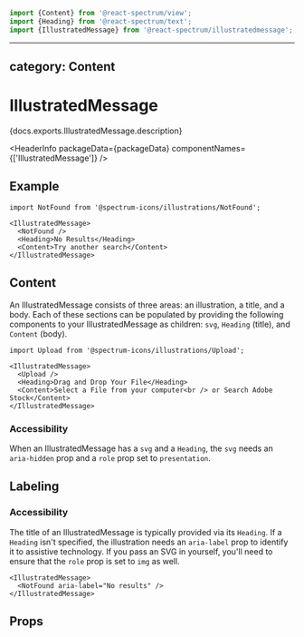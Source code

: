 <!-- Copyright 2020 Adobe. All rights reserved.
This file is licensed to you under the Apache License, Version 2.0 (the "License");
you may not use this file except in compliance with the License. You may obtain a copy
of the License at http://www.apache.org/licenses/LICENSE-2.0
Unless required by applicable law or agreed to in writing, software distributed under
the License is distributed on an "AS IS" BASIS, WITHOUT WARRANTIES OR REPRESENTATIONS
OF ANY KIND, either express or implied. See the License for the specific language
governing permissions and limitations under the License. -->



```jsx import
import {Content} from '@react-spectrum/view';
import {Heading} from '@react-spectrum/text';
import {IllustratedMessage} from '@react-spectrum/illustratedmessage';
```

---
category: Content
---

# IllustratedMessage

<p>{docs.exports.IllustratedMessage.description}</p>

<HeaderInfo
  packageData={packageData}
  componentNames={['IllustratedMessage']} />

## Example

```tsx example
import NotFound from '@spectrum-icons/illustrations/NotFound';

<IllustratedMessage>
  <NotFound />
  <Heading>No Results</Heading>
  <Content>Try another search</Content>
</IllustratedMessage>
```

## Content

An IllustratedMessage consists of three areas: an illustration, a title, and a body.
Each of these sections can be populated by providing the following components to your IllustratedMessage as children:
`svg`, `Heading` (title), and `Content` (body).

```tsx example
import Upload from '@spectrum-icons/illustrations/Upload';

<IllustratedMessage>
  <Upload />
  <Heading>Drag and Drop Your File</Heading>
  <Content>Select a File from your computer<br /> or Search Adobe Stock</Content>
</IllustratedMessage>
```

### Accessibility

When an IllustratedMessage has a `svg` and a `Heading`, the `svg` needs an `aria-hidden` prop and a `role` prop set to `presentation`.

## Labeling

### Accessibility

The title of an IllustratedMessage is typically provided via its `Heading`.
If a `Heading` isn't specified, the illustration needs an `aria-label` prop to identify it to assistive technology.
If you pass an SVG in yourself, you'll need to ensure that the `role` prop is set to `img` as well.

```tsx example
<IllustratedMessage>
  <NotFound aria-label="No results" />
</IllustratedMessage>
```

## Props

<PropTable component={docs.exports.IllustratedMessage} links={docs.links} />

